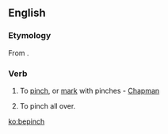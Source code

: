 ==English==

===Etymology===
From {{prefix|be|pinch}}.

===Verb===
{{en-verb|bepinch|es}}

# {{context|transitive|archaic|lang=en}} To [[pinch]], or [[mark]] with pinches - [[Chapman]]
# {{context|transitive|dialectal|lang=en}} To pinch all over.

[[ko:bepinch]]